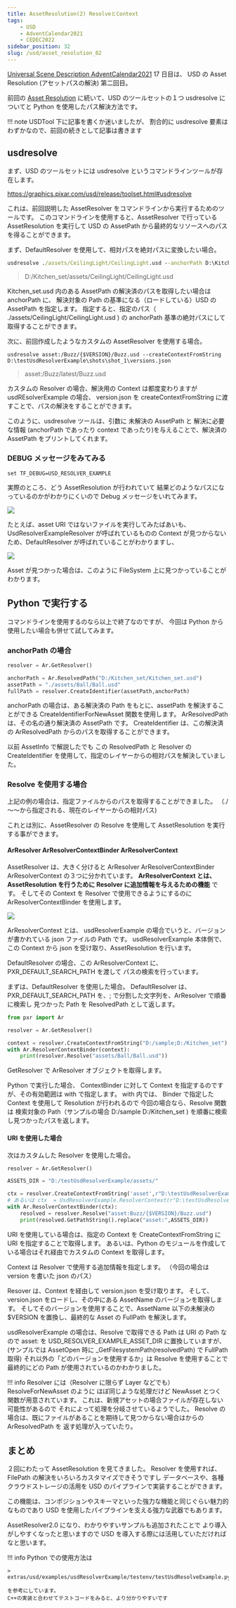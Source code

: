 ```yaml
---
title: AssetResolution(2) ResolveとContext
tags:
    - USD
    - AdventCalendar2021
    - CEDEC2022
sidebar_position: 32
slug: /usd/asset_resolution_02
---
```


[Universal Scene Description AdventCalendar2021](https://qiita.com/advent-calendar/2021/usd) 17 日目は、
USD の Asset Resolution (アセットパスの解決) 第二回目。

前回の [Asset Resolution](/usd/asset_resolution_01) に続いて、USD のツールセットの１つ usdresolve についてと Python を使用したパス解決方法です。

!!! note
USDTool 下に記事を書くか迷いましたが、
割合的に usdresolve 要素はわずかなので、前回の続きとして記事は書きます

## usdresolve

まず、USD のツールセットには usdresolve というコマンドラインツールが存在します。

https://graphics.pixar.com/usd/release/toolset.html#usdresolve

これは、前回説明した AssetResolver をコマンドラインから実行するためのツールです。
このコマンドラインを使用すると、AssetResolver で行っている AssetResolution を実行して
USD の AssetPath から最終的なリソースへのパスを得ることができます。

まず、DefaultResolver を使用して、相対パスを絶対パスに変換したい場合。

```bat
usdresolve ./assets/CeilingLight/CeilingLight.usd --anchorPath D:\Kitchen_set\Kitchen_set.usd
```

> D:/Kitchen_set/assets/CeilingLight/CeilingLight.usd

Kitchen_set.usd 内のある AssetPath の解決済のパスを取得したい場合は anchorPath に、
解決対象の Path の基準になる（ロードしている）USD の AssetPath を指定します。
指定すると、指定のパス（ ./assets/CeilingLight/CeilingLight.usd ) の anchorPath 基準の絶対パスにして取得することができます。

次に、前回作成したようなカスタムの AssetResolver を使用する場合。

```
usdresolve asset:/Buzz/{$VERSION}/Buzz.usd --createContextFromString D:\testUsdResolverExample\shots\shot_1\versions.json
```

> asset:/Buzz/latest/Buzz.usd

カスタムの Resolver の場合、解決用の Context は都度変わりますが usdREsolverExample の場合、 version.json を
createContextFromString に渡すことで、パスの解決をすることができます。

このように、usdresolve ツールは、引数に 未解決の AssetPath と
解決に必要な情報 (anchorPath であったり context であったり)を与えることで、解決済の AssetPath をプリントしてくれます。

### DEBUG メッセージをみてみる

```
set TF_DEBUG=USD_RESOLVER_EXAMPLE
```

実際のところ、どう AssetResolution が行われていて
結果どのようなパスになっているのかがわかりにくいので Debug メッセージをいれてみます。

![](https://gyazo.com/8b4bc57da574b657738e834f8561f79d.png)

たとえば、asset URI ではないファイルを実行してみたばあいも、UsdResolverExampleResolver が呼ばれているものの
Context が見つからないため、DefaultResolver が呼ばれていることがわかりますし、

![](https://gyazo.com/24141e1099ccb3854bfd7630f2f39890.png)

Asset が見つかった場合は、このように FileSystem 上に見つかっていることがわかります。

## Python で実行する

コマンドラインを使用するのなら以上で終了なのですが、
今回は Python から使用したい場合も併せて試してみます。

### anchorPath の場合

```python
resolver = Ar.GetResolver()

anchorPath = Ar.ResolvedPath("D:/Kitchen_set/Kitchen_set.usd")
assetPath = "./assets/Ball/Ball.usd"
fullPath = resolver.CreateIdentifier(assetPath,anchorPath)
```

anchorPath の場合は、ある解決済の Path をもとに、assetPath を解決することができる CreateIdentifierForNewAsset 関数を使用します。
ArResolvedPath は、その名の通り解決済の AssetPath です。
CreateIdentifier は、この解決済の ArResolvedPath からのパスを取得することができます。

以前 AssetInfo で解説したでも
この ResolvedPath と Resolver の CreateIdentifier を使用して、指定のレイヤーからの相対パスを解決していました。

### Resolve を使用する場合

上記の例の場合は、指定ファイルからのパスを取得することができました。
（./～～から指定される、現在のレイヤーからの相対パス)

これとは別に、AssetResolver の Resolve を使用して AssetResolution を実行する事ができます。

#### ArResolver ArResolverContextBinder ArResolverContext

AssetResolver は、大きく分けると ArResolver ArResolverContextBinder ArResolverContext の３つに分かれています。
**ArResolverContext とは、AssetResolution を行うために Resolver に追加情報を与えるための機能** です。
そしてその Context を Resolver で使用できるようにするのに ArResolverContextBinder を使用します。

![](https://gyazo.com/284ef1cf10c3ff8b9592c3ed1a1c117b.png)

ArResolverContext とは、
usdResolverExample の場合でいうと、バージョンが書かれている json ファイルの Path です。
usdResolverExample 本体側で、この Context から json を受け取り、AssetResolution を行います。

DefaultResolver の場合、この ArResolverContext に、PXR_DEFAULT_SEARCH_PATH を渡して
パスの検索を行っています。

まずは、DefaultResolver を使用した場合。
DefaultResolver は、PXR_DEFAULT_SEARCH_PATH を、; で分割した文字列を、ArResolver で順番に検索し
見つかった Path を ResolvedPath として返します。

```python
from pxr import Ar

resolver = Ar.GetResolver()

context = resolver.CreateContextFromString("D:/sample;D:/Kitchen_set")
with Ar.ResolverContextBinder(context):
    print(resolver.Resolve("assets/Ball/Ball.usd"))
```

GetResolver で ArResolver オブジェクトを取得します。

Python で実行した場合、
ContextBinder に対して Context を指定するのですが、その有効範囲は with で指定します。
with 内では、 Binder で指定した Context を使用して Resolution が行われるので
今回の場合なら、Resolve 関数は
検索対象の Path（サンプルの場合 D:/sample D:/Kitchen_set ) を順番に検索し見つかったパスを返します。

#### URI を使用した場合

次はカスタムした Resolver を使用した場合。

```python
resolver = Ar.GetResolver()

ASSETS_DIR = "D:/testUsdResolverExample/assets/"

ctx = resolver.CreateContextFromString('asset',r"D:\testUsdResolverExample\shots\shot_1\versions.json")
# あるいは ctx  = UsdResolverExample.ResolverContext(r"D:\testUsdResolverExample\shots\shot_1\versions.json")
with Ar.ResolverContextBinder(ctx):
    resolved = resolver.Resolve("asset:Buzz/{$VERSION}/Buzz.usd")
    print(resolved.GetPathString().replace("asset:",ASSETS_DIR))
```

URI を使用している場合は、指定の Context を CreateContextFromString に URI を指定することで取得します。
あるいは、Python のモジュールを作成している場合はそれ経由でカスタムの Context を取得します。

Context は Resolver で使用する追加情報を指定します。
（今回の場合は version を書いた json のパス）

Resover は、Context を経由して version.json を受け取ります。
そして、version.json をロードし、その中にある AssetName のバージョンを取得します。
そしてそのバージョンを使用することで、AssetName 以下の未解決の $VERSION を置換し、最終的な Asset の FullPath を解決します。

usdResolverExample の場合は、Resolve で取得できる Path は URI の Path なので
asset: を USD_RESOLVER_EXAMPLE_ASSET_DIR に置換していますが、(サンプルでは AssetOpen 時に \_GetFilesystemPath(resolvedPath) で FullPath 取得)
それ以外の「どのバージョンを使用するか」は Resolve を使用することで最終的にどの Path が使用されているのかわかりました。

!!! info
Resolver には（Resolver に限らず Layer などでも） ResolveForNewAsset のように ほぼ同じような処理だけど NewAsset とつく
関数が用意されています。
これは、新規アセットの場合ファイルが存在しない可能性があるので
それによって処理を分岐させているようでした。
Resolve の場合は、既にファイルがあることを期待して見つからない場合はからの ArResolvedPath を
返す処理が入っていたり。

## まとめ

２回にわたって AssetResolution を見てきました。
Resolver を使用すれば、FilePath の解決をいろいろカスタマイズできそうですし
データベースや、各種クラウドストレージの活用を
USD のパイプラインで実装することができます。

この機能は、コンポジションやスキーマといった強力な機能と同じぐらい魅力的なものであり
USD を使用したパイプラインを支える強力な武器でもあります。

AssetResolver2.0 になり、わかりやすいサンプルも追加されたことで
より導入がしやすくなったと思いますので
USD を導入する際には活用していただければなと思います。

!!! info
Python での使用方法は

    > extras/usd/examples/usdResolverExample/testenv/testUsdResolveExample.py

    を参考にしています。
    C++の実装と合わせてテストコードをみると、より分かりやすいです
